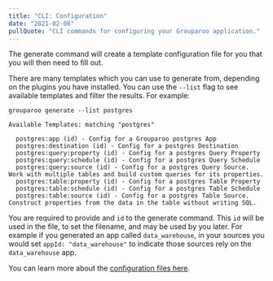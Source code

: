 ```yaml
---
title: "CLI: Configuration"
date: "2021-02-08"
pullQuote: "CLI commands for configuring your Grouparoo application."
---
```


<CLICommand name="generate" />

The generate command will create a template configuration file for you that you will then need to fill out.

There are many templates which you can use to generate from, depending on the plugins you have installed. You can use the `--list` flag to see available templates and filter the results. For example:

```
grouparoo generate --list postgres

Available Templates: matching "postgres"

  postgres:app (id) - Config for a Grouparoo postgres App
  postgres:destination (id) - Config for a postgres Destination
  postgres:query:property (id) - Config for a postgres Query Property
  postgres:query:schedule (id) - Config for a postgres Query Schedule
  postgres:query:source (id) - Config for a postgres Query Source. Work with multiple tables and build custom queries for its properties.
  postgres:table:property (id) - Config for a postgres Table Property
  postgres:table:schedule (id) - Config for a postgres Table Schedule
  postgres:table:source (id) - Config for a postgres Table Source. Construct properties from the data in the table without writing SQL.
```

You are required to provide and `id` to the generate command. This `id` will be used in the file, to set the filename, and may be used by you later. For example if you generated an app called `data_warehouse`, in your sources you would set `appId: "data_warehouse"` to indicate those sources rely on the `data_warehouse` app.

You can learn more about the [configuration files here](/docs/deployment/code-config).

<CLICommand name="validate" />

<CLICommand name="apply" />
